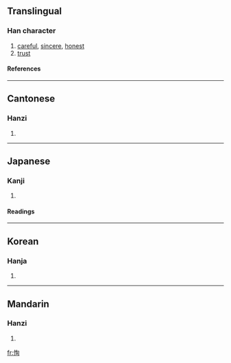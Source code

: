 {{see|悛}}

==Translingual==
===Han character===
{{Han char|rn=61|rad=心|as=06|sn=9|four=9702<sub>0</sub>|canj=心心日 (PPA)}}
# [[careful]], [[sincere]], [[honest]]
# [[trust]]
====References====
{{Han ref|kx=0383.180|dkj=10520|dj=0713.090|hdz=42297.080|uh=6042|ud=24642|bh=CECB|bd=52939}}
----
==Cantonese==
===Hanzi===
{{yue-hanzi|jyut=|y=seun1}}
# {{defn|Cantonese}}
----
==Japanese==
===Kanji===
{{ja-kanji|grade=|rs=心06}}
# {{defn|Japanese}} 
====Readings====
{{ja-readings|on=[[じゅん]] (jun), [[しゅん]] (shun)|kun=[[まこと]] (makoto)}}
----
==Korean==
===Hanja===
{{ko-hanja|hangeul=[[순]], [[준]]|eumhun=|rv=sun, jun|mr=sun, chun|y=swun, cwun}}
# {{defn|Korean}}
----
==Mandarin==
===Hanzi===
{{cmn-hanzi|pin=[[xún]] ([[xun2]])|wg=hsün<sup>2</sup>}}
# {{defn|Mandarin}}

[[fr:恂]]